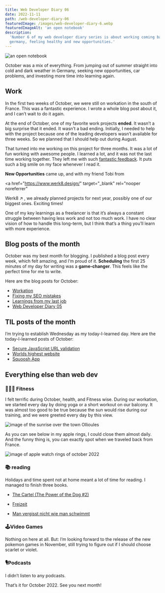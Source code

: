 ```yaml
---
title: Web Developer Diary 06
date: 2022-11-11
path: /web-developer-diary-06
featuredImage: /images/web-developer-diary-6.webp
featuredImageAlt: 'an open notebook'
description:
  'Number 6 of my web developer diary series is about working coming back to
  germany, feeling healthy and new opportunities.'
---
```


![an open notebook](/images/web-developer-diary-6.webp)

October was a mix of everything. From jumping out of summer straight into cold
and dark weather in Germany, seeking new opportunities, car problems, and
investing more time into learning again.

## Work

In the first two weeks of October, we were still on workation in the south of
France. This was a fantastic experience. I wrote a whole blog post about it, and
I can’t wait to do it again.

At the end of October, one of my favorite work projects **ended**. It wasn’t a
big surprise that it ended. It wasn’t a bad ending. Initially, I needed to help
with the project because one of the leading developers wasn’t available for
three weeks. So we planned that I should help out during August.

That turned into me working on this project for three months. It was a lot of
fun working with awesome people. I learned a lot, and it was not the last time
working together. They left me with such [fantastic feedback](/#testimonials).
It puts such a big smile on my face whenever I read it.

**New Opportunities** came up, and with my friend Tobi from

<a
  href="https://www.werk8.design/"
  target="_blank"
  rel="nooper noreferrer"
>
  Werk8 &#8599;
</a>
, we already planned projects for next year, possibly one of our biggest ones. Exciting
times!

One of my key learnings as a freelancer is that it’s always a constant struggle
between having less work and not too much work. I have no clear vision of how to
handle this long-term, but I think that’s a thing you’ll learn with more
experience.

## Blog posts of the month

October was my best month for blogging. I published a blog post every week,
which felt amazing, and I’m proud of it. **Scheduling** the first 25 minutes of
my day for writing was a **game-changer**. This feels like the perfect time for
me to write.

Here are the blog posts for October:

- [Workation](/blog/workation/)
- [Fixing my SEO mistakes](/blog/fixing-my-seo-mistakes/)
- [Learnings from my last job](/blog/learnings-from-my-last-job/)
- [Web Developer Diary 05](/blog/web-developer-diary-05/)

## TIL posts of the month

I’m trying to establish Wednesday as my today-I-learned day. Here are the
today-I-learned posts of October:

- [Secure JavaScript URL validation](/today-i-learned/secure-javascript-url-validation/)
- [Worlds highest website](/today-i-learned/worlds-highest-website/)
- [Squoosh App](/today-i-learned/squoosh-app/)

## Everything else than web dev

### 🏋🏻‍♀️ Fitness

I felt terrific during October, health, and Fitness wise. During our workation,
we started every day by doing yoga or a short workout on our balcony. It was
almost too good to be true because the sun would rise during our training, and
we were greeted every day by this view.

![image of the sunrise over the town Ollioules](/images/sunrise-ollioules.webp)

As you can see below in my apple rings, I could close them almost daily. And the
funny thing is, you can exactly spot when we traveled back from France.

![image of apple watch rings of october 2022](/images/apple-watch-rings-october-2022.webp)

### 📚 reading

Holidays and time spent not at home meant a lot of time for reading. I managed
to finish three books.

- [The Cartel (The Power of the Dog #2) ](https://www.goodreads.com/book/show/23602561-the-cartel)

- [Freizeit](https://www.goodreads.com/book/show/61100819-freizeit)

- [Man vergisst nicht wie man schwimmt](https://www.goodreads.com/book/show/59828197-man-vergisst-nicht-wie-man-schwimmt)

### 🕹Video Games

Nothing on here at all. But: I’m looking forward to the release of the new
pokemon games in November, still trying to figure out if I should choose scarlet
or violet.

### 🎙Podcasts

I didn’t listen to any podcasts.

That’s it for October 2022. See you next month!
